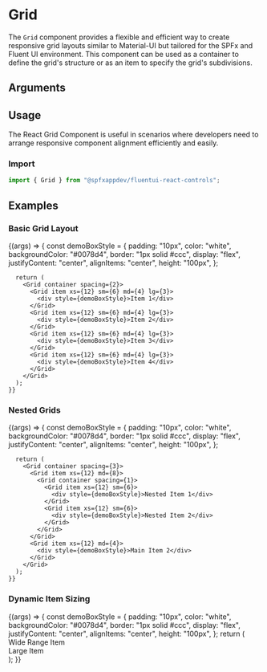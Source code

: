 
<Meta title="Components/Grid" component={Grid} />

# Grid

The `Grid` component provides a flexible and efficient way to create responsive grid layouts similar to Material-UI but tailored for the SPFx and Fluent UI environment.
This component can be used as a container to define the grid's structure or as an item to specify the grid's subdivisions.

## Arguments

<ArgTypes of={Grid} />

## Usage

The React Grid Component is useful in scenarios where developers need to arrange responsive component alignment efficiently and easily.

### Import

```typescript
import { Grid } from "@spfxappdev/fluentui-react-controls";
```

## Examples

### Basic Grid Layout

<Canvas>
  <Story name="Basic Grid Layout">
    {(args) => {
      const demoBoxStyle = {
        padding: "10px",
        color: "white",
        backgroundColor: "#0078d4",
        border: "1px solid #ccc",
        display: "flex",
        justifyContent: "center",
        alignItems: "center",
        height: "100px",
      };

      return (
        <Grid container spacing={2}>
          <Grid item xs={12} sm={6} md={4} lg={3}>
            <div style={demoBoxStyle}>Item 1</div>
          </Grid>
          <Grid item xs={12} sm={6} md={4} lg={3}>
            <div style={demoBoxStyle}>Item 2</div>
          </Grid>
          <Grid item xs={12} sm={6} md={4} lg={3}>
            <div style={demoBoxStyle}>Item 3</div>
          </Grid>
          <Grid item xs={12} sm={6} md={4} lg={3}>
            <div style={demoBoxStyle}>Item 4</div>
          </Grid>
        </Grid>
      );
    }}

  </Story>
</Canvas>

### Nested Grids

<Canvas>
  <Story name="Nested Grids">
    {(args) => {
      const demoBoxStyle = {
        padding: "10px",
        color: "white",
        backgroundColor: "#0078d4",
        border: "1px solid #ccc",
        display: "flex",
        justifyContent: "center",
        alignItems: "center",
        height: "100px",
      };

      return (
        <Grid container spacing={3}>
          <Grid item xs={12} md={8}>
            <Grid container spacing={1}>
              <Grid item xs={12} sm={6}>
                <div style={demoBoxStyle}>Nested Item 1</div>
              </Grid>
              <Grid item xs={12} sm={6}>
                <div style={demoBoxStyle}>Nested Item 2</div>
              </Grid>
            </Grid>
          </Grid>
          <Grid item xs={12} md={4}>
            <div style={demoBoxStyle}>Main Item 2</div>
          </Grid>
        </Grid>
      );
    }}

  </Story>
</Canvas>

### Dynamic Item Sizing

<Canvas>
  <Story name="Dynamic Sizing">
    {(args) => {
      const demoBoxStyle = {
        padding: "10px",
        color: "white",
        backgroundColor: "#0078d4",
        border: "1px solid #ccc",
        display: "flex",
        justifyContent: "center",
        alignItems: "center",
        height: "100px",
      };
      return (
        <Grid container spacing={4}>
          <Grid item xs={6} sm={4} md={3} lg={2} xl={1}>
            <div style={demoBoxStyle}>Wide Range Item</div>
          </Grid>
          <Grid item xs={6} sm={8} md={9} lg={10} xl={11}>
            <div style={demoBoxStyle}>Large Item</div>
          </Grid>
        </Grid>
      );
    }}
  </Story>
</Canvas>
